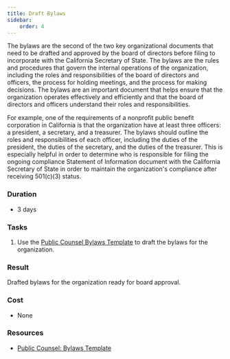 ```yaml
---
title: Draft Bylaws
sidebar:
    order: 4
---
```


The bylaws are the second of the two key organizational documents that need to be drafted and approved by the board of directors before filing to incorporate 
with the California Secretary of State. The bylaws are the rules and procedures that govern the internal operations of the organization, including the roles and 
responsibilities of the board of directors and officers, the process for holding meetings, and the process for making decisions. The bylaws are an important 
document that helps ensure that the organization operates effectively and efficiently and that the board of directors and officers understand their roles and 
responsibilities.

For example, one of the requirements of a nonprofit public benefit corporation in California is that the organization have at least three officers: a president,
a secretary, and a treasurer. The bylaws should outline the roles and responsibilities of each officer, including the duties of the president, the duties of the
secretary, and the duties of the treasurer. This is especially helpful in order to determine who is responsible for filing the ongoing compliance Statement of
Information document with the California Secretary of State in order to maintain the organization's compliance after receiving 501(c)(3) status.

### Duration

- 3 days

### Tasks

<Steps>

1. Use the [Public Counsel Bylaws Template](https://publiccounsel.org/publications/annotated-form-of-bylaws-for-a-california-nonprofit-public-benefit-corporation/) to
draft the bylaws for the organization.

</Steps>

### Result

Drafted bylaws for the organization ready for board approval.

### Cost

- None

### Resources

- [Public Counsel: Bylaws Template](https://publiccounsel.org/publications/annotated-form-of-bylaws-for-a-california-nonprofit-public-benefit-corporation/)
